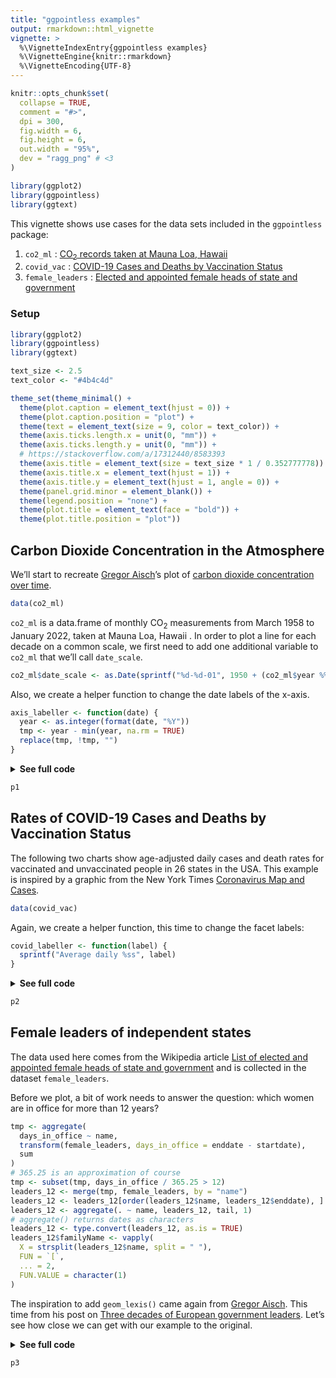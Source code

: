 ```yaml
---
title: "ggpointless examples"
output: rmarkdown::html_vignette
vignette: >
  %\VignetteIndexEntry{ggpointless examples}
  %\VignetteEngine{knitr::rmarkdown}
  %\VignetteEncoding{UTF-8}
---
```



```r
knitr::opts_chunk$set(
  collapse = TRUE,
  comment = "#>",
  dpi = 300,
  fig.width = 6,
  fig.height = 6,
  out.width = "95%",
  dev = "ragg_png" # <3
)

library(ggplot2)
library(ggpointless)
library(ggtext)
```

This vignette shows use cases for the data sets included in the `ggpointless` package:

1. `co2_ml` : [CO~2~ records taken at Mauna Loa, Hawaii](https://gml.noaa.gov/ccgg/trends/data.html)
2. `covid_vac` : [COVID-19 Cases and Deaths by Vaccination Status](https://covid.cdc.gov/covid-data-tracker/#rates-by-vaccine-status)
3. `female_leaders` : [Elected and appointed female heads of state and government](https://en.wikipedia.org/w/index.php?title=List_of_elected_and_appointed_female_heads_of_state_and_government&oldid=1078024588)

### Setup


```r
library(ggplot2)
library(ggpointless)
library(ggtext)
```


``` r
text_size <- 2.5
text_color <- "#4b4c4d"

theme_set(theme_minimal() +
  theme(plot.caption = element_text(hjust = 0)) +
  theme(plot.caption.position = "plot") +
  theme(text = element_text(size = 9, color = text_color)) +
  theme(axis.ticks.length.x = unit(0, "mm")) +
  theme(axis.ticks.length.y = unit(0, "mm")) +
  # https://stackoverflow.com/a/17312440/8583393
  theme(axis.title = element_text(size = text_size * 1 / 0.352777778)) +
  theme(axis.title.x = element_text(hjust = 1)) +
  theme(axis.title.y = element_text(hjust = 1, angle = 0)) +
  theme(panel.grid.minor = element_blank()) +
  theme(legend.position = "none") +
  theme(plot.title = element_text(face = "bold")) +
  theme(plot.title.position = "plot"))
```


## Carbon Dioxide Concentration in the Atmosphere

We'll start to recreate [Gregor Aisch](https://github.com/gka)'s plot of [carbon dioxide concentration over time](https://blog.datawrapper.de/weekly-chart-carbon-dioxide/). 

```r
data(co2_ml)
```

`co2_ml` is a data.frame of monthly CO~2~ measurements from March 1958 to January 2022, taken at Mauna Loa, Hawaii . In order to plot a line for each decade on a common scale, we first need to add one additional variable to `co2_ml` that we'll call `date_scale`.

``` r
co2_ml$date_scale <- as.Date(sprintf("%d-%d-01", 1950 + (co2_ml$year %% 10), co2_ml$month))
```

Also, we create a helper function to change the date labels of the x-axis.

``` r
axis_labeller <- function(date) {
  year <- as.integer(format(date, "%Y"))
  tmp <- year - min(year, na.rm = TRUE)
  replace(tmp, !tmp, "")
}
```

<details><summary><b>See full code</b></summary>
```r
# layers
p1 <- ggplot(co2_ml, aes(date_scale, co2_ppm, color = decade))
# sustainable level
p1 <- p1 + geom_hline(aes(yintercept = 350),
  color = "#dbd9db",
  size = 1
)
p1 <- p1 + geom_text(aes(x = as.Date("1951-01-01"), y = 348),
  label = "sustainable level",
  size = text_size + .3,
  color = "#dbd9db",
  hjust = "left",
  inherit.aes = FALSE
)
p1 <- p1 + geom_line()
p1 <- p1 + geom_pointless(location = c("first", "last"), size = 2)
# label decades
p1 <- p1 + geom_text(
  data = subset(co2_ml, subset = decade != "2020's"),
  aes(label = decade),
  size = text_size,
  stat = "pointless",
  location = "last",
  hjust = "left",
  nudge_x = 40
)
# label at first year in decade
p1 <- p1 + geom_text(
  data = subset(co2_ml, subset = decade != "1950's"),
  aes(label = year, group = decade),
  size = text_size,
  color = text_color,
  stat = "pointless",
  location = "first",
  vjust = "top",
  hjust = "left",
  nudge_y = -2
)

# label at last year in decade
p1 <- p1 + geom_text(
  data = subset(co2_ml, subset = !(decade %in% c("1950's", "2020's"))),
  aes(label = year, group = decade),
  size = text_size,
  color = text_color,
  stat = "pointless",
  location = "maximum",
  vjust = "bottom",
  nudge_y = 1
)

# label the years 2014 to 2018 in the format '%y
p1 <- p1 + lapply(2014:2018, function(yrs) {
  geom_text(
    data = subset(co2_ml, subset = year == yrs),
    aes(label = sprintf("'%i", year %% 100), group = year),
    size = text_size,
    color = text_color,
    stat = "pointless",
    location = "maximum",
    vjust = "bottom",
    nudge_y = 1
  )
})

#  highlight all-time maximum
p1 <- p1 + geom_pointless(
  data = subset(co2_ml, subset = decade == "2020's"),
  location = "maximum",
  size = 8,
  shape = 21,
  fill = NA,
  stroke = .9
)

# label all-time maximum
p1 <- p1 + ggtext::geom_richtext(
  aes(
    x = date_scale + 500,
    y = co2_ppm - 3,
    group = NULL,
    label = sprintf("**%g ppm**<br>%s %s", round(co2_ppm), month.name[month], year)
  ),
  stat = "pointless",
  location = "maximum",
  size = text_size,
  color = text_color,
  fill = NA,
  label.color = NA
)

# draw curve from all-time maximum to its label
p1 <- p1 + geom_curve(
  data = subset(co2_ml, subset = decade == "2020's"),
  aes(
    x = date_scale + 90,
    xend = date_scale + 500,
    y = co2_ppm + 2,
    yend = co2_ppm + 2
  ),
  stat = "pointless",
  location = "maximum",
  curvature = -.4,
  size = .35,
  color = text_color,
  inherit.aes = FALSE
)

# scales
p1 <- p1 + scale_x_date(
  breaks = as.Date(sprintf("%i-01-01", c(1950:1960))),
  labels = axis_labeller,
  expand = expansion(mult = c(0.01, -.03)),
  limits = as.Date(sprintf("%i-01-01", c(1950, 1961)))
)

# colors
p1 <- p1 + scale_color_manual(
  values = c(
    "#f4ae1b",
    "#e99950",
    "#dc8471",
    "#cc708f",
    "#b85baa",
    "#9f46c6",
    "#7a31e1",
    "#311dfc"
  )
)

# title, subtitle, caption
p1 <- p1 +
  labs(
    title = "Carbon Dioxide Concentration in the Atmosphere",
    subtitle = "Each line represents one decade, from 1958 to 2022. CO2 concentration is measured in\nparts per million* (ppm).",
    caption = "*The mole fraction of CO2, expressed as parts per million (ppm) is the number of molecules of CO2 in every million\nmolecules of dried air (water vapor removed). The 'sustainable level' of 350ppm, equivalent to the 1990 levels, has\nbeen identified by UN climate scientists.\nSource: National Oceanic & Atmospheric Adm. (NOAA)",
    x = "Years into decade",
    y = "ppm"
  )
```
</details>

```r
p1
```


## Rates of COVID-19 Cases and Deaths by Vaccination Status

The following two charts show age-adjusted daily cases and death rates for vaccinated and unvaccinated people in 26 states in the USA. This example is inspired by a graphic from the New York Times [Coronavirus Map and Cases](https://www.nytimes.com/interactive/2021/us/covid-cases.html). 

```r
data(covid_vac)
```

Again, we create a helper function, this time to change the facet labels: 

```r
covid_labeller <- function(label) {
  sprintf("Average daily %ss", label)
}
```

<details><summary><b>See full code</b></summary>
```r
# layers
p2 <- ggplot(
  covid_vac,
  aes(
    x = date,
    y = incidence / 7,
    color = interaction(outcome, status)
  )
)
p2 <- p2 + geom_step(size = .65, direction = "vh")
p2 <- p2 + geom_text(
  aes(label = status),
  stat = "pointless",
  location = "last",
  size = text_size,
  nudge_x = 5,
  hjust = "left"
) +
  geom_pointless(size = 3)

# facets
p2 <- p2 + facet_wrap(
  vars(outcome),
  ncol = 1,
  scales = "free_y",
  labeller = as_labeller(covid_labeller)
)

# scales
p2 <- p2 + scale_x_date(expand = expansion(mult = c(0, 0.2)))
p2 <- p2 + scale_y_continuous(n.breaks = 4)
p2 <- p2 + scale_color_manual(
  values = c(
    "case.unvaccinated" = "#050038",
    "case.fully vaccinated" = "#9187f7",
    "death.unvaccinated" = "#f14e1c",
    "death.fully vaccinated" = "#f8a187"
  )
)

# title, subtitle, caption
p2 <- p2 +
  labs(
    title = "Rates for vaccinated and unvaccinated",
    subtitle = "Per 100,000",
    x = NULL,
    y = NULL,
    caption = "Source: Centers for Disease Control and Prevention\nRates of COVID-19 Cases and Deaths by Vaccination Status, Apr 2021 to Dec 2021."
  )

# theme
p2 <- p2 + theme(panel.grid.major.x = element_blank())
p2 <- p2 + theme(strip.text = element_text(hjust = 0, face = "bold"))
```
</details>

```r
p2
```

## Female leaders of independent states

The data used here comes from the Wikipedia article [List of elected and appointed female heads of state and government](https://en.wikipedia.org/w/index.php?title=List_of_elected_and_appointed_female_heads_of_state_and_government&oldid=1078024588) and is collected in the dataset `female_leaders`.

Before we plot, a bit of work needs to answer the question: which women are in office for more than 12 years?

```r
tmp <- aggregate(
  days_in_office ~ name,
  transform(female_leaders, days_in_office = enddate - startdate),
  sum
)
# 365.25 is an approximation of course
tmp <- subset(tmp, days_in_office / 365.25 > 12)
leaders_12 <- merge(tmp, female_leaders, by = "name")
leaders_12 <- leaders_12[order(leaders_12$name, leaders_12$enddate), ]
leaders_12 <- aggregate(. ~ name, leaders_12, tail, 1)
# aggregate() returns dates as characters
leaders_12 <- type.convert(leaders_12, as.is = TRUE)
leaders_12$familyName <- vapply(
  X = strsplit(leaders_12$name, split = " "),
  FUN = `[`,
  ... = 2,
  FUN.VALUE = character(1)
)
```

The inspiration to add `geom_lexis()` came again from [Gregor Aisch](https://github.com/gka). This time from his post on [Three decades of European government leaders](https://blog.datawrapper.de/longest-terms-european-leaders/). Let's see how close we can get with our example to the original.


<details><summary><b>See full code</b></summary>
```r
library(ggrepel)
p3 <- ggplot(
  subset(female_leaders, startdate > "1960-01-01"),
  aes(
    x = startdate,
    xend = enddate,
    group = name,
    color = power
  )
)
p3 <- p3 + geom_lexis(
  aes(linetype = after_stat(type)),
  point_size = 1
)

# coord
p3 <- p3 + coord_equal()

# scales
p3 <- p3 + scale_x_date(expand = c(.02, .05))
p3 <- p3 + scale_y_continuous(
  limits = c(0, 7400),
  breaks = c(0, 4, 8, 12, 16, 20) * 365.25,
  labels = function(i) floor(i / 365.25))
p3 <- p3 + scale_color_manual(values = c(
  "executive" = "#311dfc",
  "non-executive" = "#f4ae1b"
))
p3 <- p3 + scale_linetype_identity()

# title, subtitle, caption
p3 <- p3 + labs(
  title = "Elected Female Leaders Since 1960",
  subtitle = "Years in Office",
  caption = "Source: Wikipedia",
  x = NULL,
  y = NULL,
  color = NULL
)
p3 <- p3 + theme(legend.position = "bottom")

# annotations
p3 <- p3 +
  geom_text_repel(
    data = leaders_12, aes(
      x = as.Date(enddate, origin = "1970-01-01"),
      y = days_in_office,
      colour = power,
      label = familyName
    ),
    size = 2,
    direction = "y",
    nudge_y = 10,
    inherit.aes = FALSE,
    show.legend = FALSE)
```
</details>

```r
p3
```
